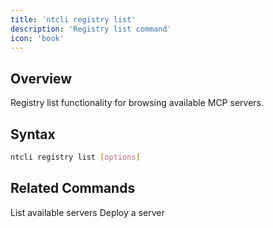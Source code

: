 ```yaml
---
title: 'ntcli registry list'
description: 'Registry list command'
icon: 'book'
---
```


## Overview

Registry list functionality for browsing available MCP servers.

## Syntax

```bash
ntcli registry list [options]
```

## Related Commands

<CardGroup cols={2}>
  <Card
    title="registry list"
    icon="list"
    href="/cli/commands/registry/list"
  >
    List available servers
  </Card>
  <Card
    title="server deploy"
    icon="rocket"
    href="/cli/commands/server/deploy"
  >
    Deploy a server
  </Card>
</CardGroup>
